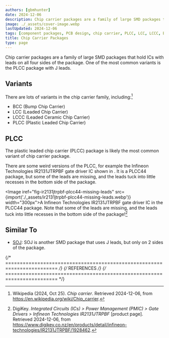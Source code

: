 ```yaml
---
authors: [gbmhunter]
date: 2024-12-06
description: Chip carrier packages are a family of large SMD packages that hold ICs with leads on all four sides of the package. One of the most common variants is the PLCC package with J leads.
image: ./_assets/cover-image.webp
lastUpdated: 2024-12-06
tags: [component packages, PCB design, chip carrier, PLCC, LCC, LCCC, BCC]
title: Chip Carrier Packages
type: page
---
```


Chip carrier packages are a family of large SMD packages that hold ICs with leads on all four sides of the package. One of the most common variants is the PLCC package with J leads.

## Variants

There are lots of variants in the chip carrier family, including:[^wikipedia-chip-carrier]

* BCC (Bump Chip Carrier)
* LCC (Leaded Chip Carrier)
* LCCC (Leaded Ceramic Chip Carrier)
* PLCC (Plastic Leaded Chip Carrier)

## PLCC

The plastic leaded chip carrier (PLCC) package is likely the most common variant of chip carrier package.

There are some weird versions of the PLCC, for example the Infineon Technologies IR2131JTRPBF gate driver IC shown in <IRef iref="fig-ir2131jtrpbf-plcc44-missing-leads" />. It is a PLCC44 package, but some of the leads are missing, and the leads tuck into little recesses in the bottom side of the package.

<Image iref="fig-ir2131jtrpbf-plcc44-missing-leads" src={import('./_assets/ir2131jtrpbf-plcc44-missing-leads.webp')} width="300px">A Infineon Technologies IR2131JTRPBF gate driver IC in the PLCC44 package. Note that some of the leads are missing, and the leads tuck into little recesses in the bottom side of the package![^digikey-infineon-tech-ir2131jtrpbf]</Image>

## Similar To

* [SOJ](/pcb-design/component-packages/soj-component-package/): SOJ is another SMD package that uses J leads, but only on 2 sides of the package.

{/* ======================================================================== */}
{/* REFERENCES */}
{/* ======================================================================== */}

[^wikipedia-chip-carrier]: Wikipedia (2024, Oct 25). _Chip carrier_. Retrieved 2024-12-06, from https://en.wikipedia.org/wiki/Chip_carrier.
[^digikey-infineon-tech-ir2131jtrpbf]: DigiKey. _Integrated Circuits (ICs) > Power Management (PMIC) > Gate Drivers > Infineon Technologies IR2131JTRPBF_ [product page]. Retrieved 2024-12-06, from https://www.digikey.co.nz/en/products/detail/infineon-technologies/IR2131JTRPBF/1928462.
